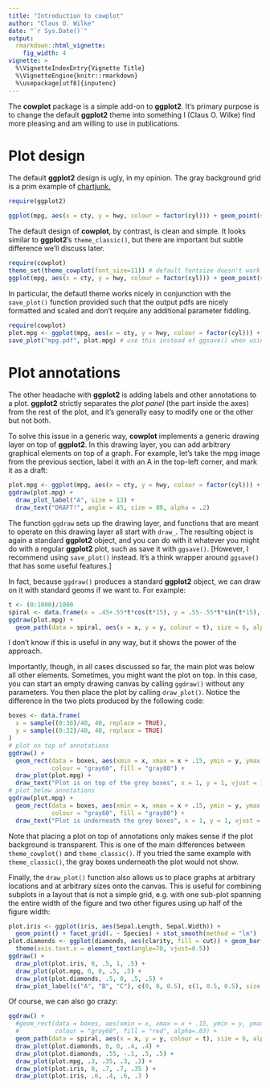 ```yaml
---
title: "Introduction to cowplot"
author: "Claus O. Wilke"
date: "`r Sys.Date()`"
output:
  rmarkdown::html_vignette:
    fig_width: 4
vignette: >
  %\VignetteIndexEntry{Vignette Title}
  %\VignetteEngine{knitr::rmarkdown}
  %\usepackage[utf8]{inputenc}
---
```

The **cowplot** package is a simple add-on to **ggplot2**. It's primary purpose is to change the default **ggplot2** theme into something I (Claus O. Wilke) find more pleasing and am willing to use in publications.

# Plot design

The default **ggplot2** design is ugly, in my opinion. The gray background grid is a prim example of [chartjunk.](http://en.wikipedia.org/wiki/Chartjunk)
```r
require(ggplot2)
```
```r
ggplot(mpg, aes(x = cty, y = hwy, colour = factor(cyl))) + geom_point(size=2.5)
```

The default design of **cowplot**, by contrast, is clean and simple. It looks similar to **ggplot2**'s `theme_classic()`, but there are important but subtle difference we'll discuss later.
```r
require(cowplot)
theme_set(theme_cowplot(font_size=11)) # default fontsize doesn't work well for online viewing
ggplot(mpg, aes(x = cty, y = hwy, colour = factor(cyl))) + geom_point(size=2.5)
```

In particular, the defautl theme works nicely in conjunction with the `save_plot()` function provided such that the output pdfs are nicely formatted and scaled and don't require any additional parameter fiddling.
```r
require(cowplot)
plot.mpg <- ggplot(mpg, aes(x = cty, y = hwy, colour = factor(cyl))) + geom_point(size=2.5)
save_plot("mpg.pdf", plot.mpg) # use this instead of ggsave() when using cowplot
```

# Plot annotations

The other headache with **ggplot2** is adding labels and other annotations to a plot. **ggplot2** strictly separates the *plot panel* (the part inside the axes) from the rest of the plot, and it's generally easy to modify one or the other but not both.

To solve this issue in a generic way, **cowplot** implements a generic drawing layer on top of **ggplot2**. In this drawing layer, you can add arbitrary graphical elements on top of a graph. For example, let's take the mpg image from the previous section, label it with an A in the top-left corner, and mark it as a draft:
```r
plot.mpg <- ggplot(mpg, aes(x = cty, y = hwy, colour = factor(cyl))) + geom_point(size=2.5)
ggdraw(plot.mpg) + 
  draw_plot_label("A", size = 13) + 
  draw_text("DRAFT!", angle = 45, size = 80, alpha = .2)
```

The function `ggdraw` sets up the drawing layer, and functions that are meant to operate on this drawing layer all start with `draw_`. The resulting object is again a standard **ggplot2** object, and you can do with it whatever you might do with a regular **ggplot2** plot, such as save it with `ggsave()`. [However, I recommend using `save_plot()` instead. It's a think wrapper around `ggsave()` that has some useful features.]

In fact, because `ggdraw()` produces a standard **ggplot2** object, we can draw on it with standard geoms if we want to. For example:
```r
t <- (0:1000)/1000
spiral <- data.frame(x = .45+.55*t*cos(t*15), y = .55-.55*t*sin(t*15), t)
ggdraw(plot.mpg) + 
  geom_path(data = spiral, aes(x = x, y = y, colour = t), size = 6, alpha = .4)
```

I don't know if this is useful in any way, but it shows the power of the approach.

Importantly, though, in all cases discussed so far, the main plot was below all other elements. Sometimes, you might want the plot on top. In this case, you can start an empty drawing canvas by calling `ggdraw()` without any parameters. You then place the plot by calling `draw_plot()`. Notice the difference in the two plots produced by the following code:
```r
boxes <- data.frame(
  x = sample((0:36)/40, 40, replace = TRUE),
  y = sample((0:32)/40, 40, replace = TRUE)
)
# plot on top of annotations
ggdraw() + 
  geom_rect(data = boxes, aes(xmin = x, xmax = x + .15, ymin = y, ymax = y + .15),
            colour = "gray60", fill = "gray80") +
  draw_plot(plot.mpg) +
  draw_text("Plot is on top of the grey boxes", x = 1, y = 1, vjust = 1, hjust = 1, size = 10, fontface = 'bold')
# plot below annotations
ggdraw(plot.mpg) + 
  geom_rect(data = boxes, aes(xmin = x, xmax = x + .15, ymin = y, ymax = y + .15),
            colour = "gray60", fill = "gray80") + 
  draw_text("Plot is underneath the grey boxes", x = 1, y = 1, vjust = 1, hjust = 1, size = 10, fontface = 'bold')
```

Note that placing a plot on top of annotations only makes sense if the plot background is transparent. This is one of the main differences between `theme_cowplot()` and `theme_classic()`. If you tried the same example with `theme_classic()`, the gray boxes underneath the plot would not show.

Finally, the `draw_plot()` function also allows us to place graphs at arbitrary locations and at arbitrary sizes onto the canvas. This is useful for combining subplots in a layout that is not a simple grid, e.g. with one sub-plot spanning the entire width of the figure and two other figures using up half of the figure width:
```r
plot.iris <- ggplot(iris, aes(Sepal.Length, Sepal.Width)) + 
  geom_point() + facet_grid(. ~ Species) + stat_smooth(method = "lm")
plot.diamonds <- ggplot(diamonds, aes(clarity, fill = cut)) + geom_bar() +
  theme(axis.text.x = element_text(angle=70, vjust=0.5))
ggdraw() +
  draw_plot(plot.iris, 0, .5, 1, .5) +
  draw_plot(plot.mpg, 0, 0, .5, .5) +
  draw_plot(plot.diamonds, .5, 0, .5, .5) +
  draw_plot_label(c("A", "B", "C"), c(0, 0, 0.5), c(1, 0.5, 0.5), size = 15)
```

Of course, we can also go crazy:
```r
ggdraw() +
  #geom_rect(data = boxes, aes(xmin = x, xmax = x + .15, ymin = y, ymax = y + .15),
  #          colour = "gray60", fill = "red", alpha=.03) +
  geom_path(data = spiral, aes(x = x, y = y, colour = t), size = 6, alpha = .2) +
  draw_plot(plot.diamonds, 0, 0, .4, .4) +
  draw_plot(plot.diamonds, .55, -.1, .5, .5) +
  draw_plot(plot.mpg, .3, .35, .3, .3) +
  draw_plot(plot.iris, 0, .7, .7, .35 ) +
  draw_plot(plot.iris, .6, .4, .6, .3 )
```

